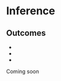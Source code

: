 # Inference

::: {.callout-tip collapse="false" appearance="simple"}
## Outcomes

* 
*
*

:::

Coming soon